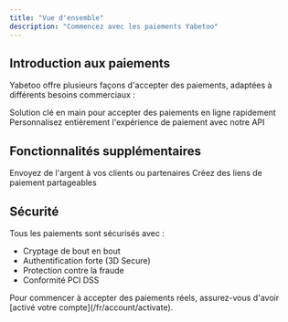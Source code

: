 ```yaml
---
title: "Vue d'ensemble"
description: "Commencez avec les paiements Yabetoo"
---
```


## Introduction aux paiements

Yabetoo offre plusieurs façons d'accepter des paiements, adaptées à différents besoins commerciaux :

<CardGroup cols={2}>
  <Card
    title="Page de paiement hébergée"
    icon="globe"
    href="/fr/payments/checkout-page/intro"
  >
    Solution clé en main pour accepter des paiements en ligne rapidement
  </Card>
  <Card
    title="Intégration API"
    icon="code"
    href="/fr/payments/api/overview"
  >
    Personnalisez entièrement l'expérience de paiement avec notre API
  </Card>
</CardGroup>

## Fonctionnalités supplémentaires

<CardGroup cols={2}>
  <Card
    title="Décaissements"
    icon="money-bill-transfer"
    href="/fr/payments/disbursement/overview"
  >
    Envoyez de l'argent à vos clients ou partenaires
  </Card>
  <Card
    title="Liens de paiement"
    icon="link"
    href="/fr/payments/payment-link/intro"
  >
    Créez des liens de paiement partageables
  </Card>
</CardGroup>

## Sécurité

Tous les paiements sont sécurisés avec :
- Cryptage de bout en bout
- Authentification forte (3D Secure)
- Protection contre la fraude
- Conformité PCI DSS

<Note>
  Pour commencer à accepter des paiements réels, assurez-vous d'avoir [activé votre compte](/fr/account/activate).
</Note>
